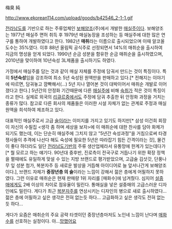 梅臭 純

http://www.ekorean114.com/upload/goods/b42546_2-1-1.gif

[[전라남도]]를 기반으로 하는 주류업체인 [[보해양조]](주)에서 개발한 [[매실주]]이다. 보해양조는 1977년 매실주 면허 취득 후 1979년 매실농장을 조성하는 등 매실주에 대한 많은 연구를 통하여 개발하였다고 한다. 1982년 '''매취'''라는 이름으로 출시되었으며 이때 알코올 도수는 35%였다. 이후 88년 올림픽 공식주로 선정되면서 14%의 매취순을 출시하여 지금의 명성을 얻게 되었다. 1990년 순금 성분을 함유한 순금 매취순을 출시하였으며, 2010년을 맞이하여 10년숙성 3L제품을 출시하기도 하였다.

가정에서 매실주를 담는 것과 같이 매실 자체를 주정에 담궈서 만드는 것이 특징이다. 특히 '''5년숙성'''임을 강조하여 최소 5년 숙성된 원액만을 판매하고 있다.[* 전해지는 이야기에 따르면, 담궈놓고 깜빡해서(…) 5년 지나 열어본 것이 대박이어서 매취순 개발로 이어졌다고 한다.] 5년간의 안정화 기간때문에 다른 [[매실주]]에 비해 [[숙취]]가 적은 것이 특징이라고 한다. 실제로 외국의 [[리큐르]]중에서도 주정에 담궈 추출한 뒤 안정화 과정을 거치는 종류가 많다. 참고로 다른 회사의 제품들은 이러한 시설 자체가 없는 관계로 주정과 매실 원액을 희석하여 제조하고 있다.

대표적인 매실주로서 고급 [[술]]이라는 이미지를 가지고 있기도 하지만[* 삼성 이건희 회장이  자신의 수필집 <생각 좀 하며 세상을 보자>에 이 매취순에 대한 찬사를 담아 화제가 되기도 했는데, 이는 단순히 매실주에 그치지 않고 "5년간 숙성과정"을 거침으로써 타경쟁사들이 추격에 나선다 해도 숙성에 필요한 5년은 따라잡기 힘든 간격이라는 것], 물건이 좋다 하더라도 일단  [[전라남도]]기반의 주류 생산업체라서 유통망에 한계가 있는데다가[* 뭘 모르고 하는 얘기다. 90년대 중후반, 진로측이 전국구로 거듭나기 위한 확장 정책을 펼때에도 유일하게 맞설 수 있는 지방 브랜드로 평가받았으며, 고급술  김삿갓, 단풍나무 잎 성분 첨가, 복분자주 등 새로운 발상을 거듭해 아이디어로 늘 앞서나간게 보해양조이다.], 브랜드 자체가 '''중장년층 의 술'''이라는 느낌이 강해서 젊은 층에게 어필하지 못하였다. 그런 이유로 매취순은 현재 판매량 1위 자리를 [매화수]에 넘겨줬다. 심지어 [[설중매]]에게도 2배 이상의 차이로 점유율이 밀린다. 통매실을 넣은 설중매의 고급스러운 디자인에도 밀린다. 게다가 최근 [[복분자주]]를 연상시키는 디자인의 병으로 새로 출시하였다...젊은 층에 어필하고 싶은 생각은 전혀 없는듯 하다... 고급화하고 싶은 생각도 전혀 없는 듯 하다...

게다가 요즘은 매취순의 주요 공략 타겟이던 중장년층마저도 노인네 느낌이 난다며 [[매화수]]를 선호하는 실정이다. 아...[[망했어요]]
